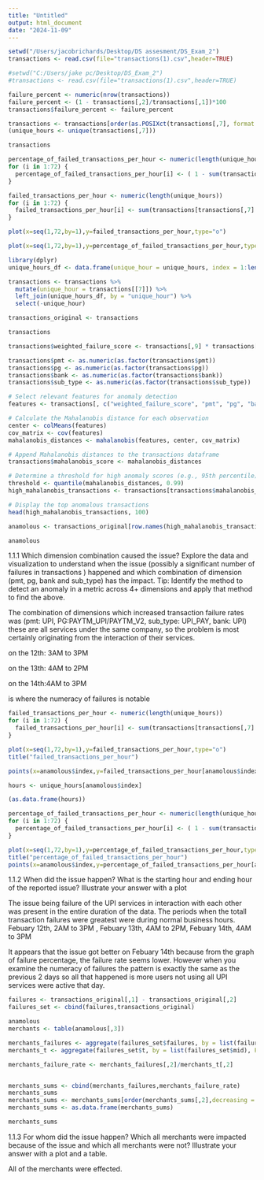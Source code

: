 ```yaml
---
title: "Untitled"
output: html_document
date: "2024-11-09"
---
```


```r
setwd("/Users/jacobrichards/Desktop/DS assesment/DS_Exam_2")
transactions <- read.csv(file="transactions(1).csv",header=TRUE)

#setwd("C:/Users/jake pc/Desktop/DS_Exam_2")
#transactions <- read.csv(file="transactions(1).csv",header=TRUE)

```

```r
failure_percent <- numeric(nrow(transactions))
failure_percent <- (1 - transactions[,2]/transactions[,1])*100
transactions$failure_percent <- failure_percent

transactions <- transactions[order(as.POSIXct(transactions[,7], format = "%Y-%m-%d %H")),]
(unique_hours <- unique(transactions[,7]))

transactions

percentage_of_failed_transactions_per_hour <- numeric(length(unique_hours))
for (i in 1:72) {
  percentage_of_failed_transactions_per_hour[i] <- ( 1 - sum(transactions[transactions[,7] == unique_hours[i],2])/sum(transactions[transactions[,7] == unique_hours[i],1]))
}

failed_transactions_per_hour <- numeric(length(unique_hours))
for (i in 1:72) {
  failed_transactions_per_hour[i] <- sum(transactions[transactions[,7] == unique_hours[i],1]) - sum(transactions[transactions[,7] == unique_hours[i],2]) 
}

plot(x=seq(1,72,by=1),y=failed_transactions_per_hour,type="o")

plot(x=seq(1,72,by=1),y=percentage_of_failed_transactions_per_hour,type="o")
```

```r
library(dplyr)
unique_hours_df <- data.frame(unique_hour = unique_hours, index = 1:length(unique_hours))

transactions <- transactions %>%
  mutate(unique_hour = transactions[[7]]) %>%
  left_join(unique_hours_df, by = "unique_hour") %>%
  select(-unique_hour)  

transactions_original <- transactions 
```

```r
transactions

transactions$weighted_failure_score <- transactions[,9] * transactions[,1] *100

transactions$pmt <- as.numeric(as.factor(transactions$pmt))
transactions$pg <- as.numeric(as.factor(transactions$pg))
transactions$bank <- as.numeric(as.factor(transactions$bank))
transactions$sub_type <- as.numeric(as.factor(transactions$sub_type))

# Select relevant features for anomaly detection
features <- transactions[, c("weighted_failure_score", "pmt", "pg", "bank", "sub_type")]

# Calculate the Mahalanobis distance for each observation
center <- colMeans(features)
cov_matrix <- cov(features)
mahalanobis_distances <- mahalanobis(features, center, cov_matrix)

# Append Mahalanobis distances to the transactions dataframe
transactions$mahalanobis_score <- mahalanobis_distances

# Determine a threshold for high anomaly scores (e.g., 95th percentile)
threshold <- quantile(mahalanobis_distances, 0.99)
high_mahalanobis_transactions <- transactions[transactions$mahalanobis_score > threshold, ]

# Display the top anomalous transactions
head(high_mahalanobis_transactions, 100)

anamolous <- transactions_original[row.names(high_mahalanobis_transactions),]

anamolous
```
1.1.1 Which dimension combination caused the issue? Explore the data and visualization to understand when the issue (possibly a significant number of failures in transactions ) happened and which combination of dimension (pmt, pg, bank and sub_type) has the impact. Tip: Identify the method to detect an anomaly in a metric across 4+ dimensions and apply that method to find the above.

The combination of dimensions which increased transaction failure rates was (pmt: UPI, PG:PAYTM_UPI/PAYTM_V2, sub_type: UPI_PAY, bank: UPI)
these are all services under the same company, so the problem is most certainly originating from the interaction of their services. 


on the 12th: 3AM to 3PM 

on the 13th: 4AM to 2PM 

on the 14th:4AM to 3PM

is where the numeracy of failures is notable 


```r
failed_transactions_per_hour <- numeric(length(unique_hours))
for (i in 1:72) {
  failed_transactions_per_hour[i] <- sum(transactions[transactions[,7] == unique_hours[i],1]) - sum(transactions[transactions[,7] == unique_hours[i],2]) 
}

plot(x=seq(1,72,by=1),y=failed_transactions_per_hour,type="o")
title("failed_transactions_per_hour")

points(x=anamolous$index,y=failed_transactions_per_hour[anamolous$index],type="p",col="red")

hours <- unique_hours[anamolous$index]

(as.data.frame(hours))

percentage_of_failed_transactions_per_hour <- numeric(length(unique_hours))
for (i in 1:72) {
  percentage_of_failed_transactions_per_hour[i] <- ( 1 - sum(transactions[transactions[,7] == unique_hours[i],2])/sum(transactions[transactions[,7] == unique_hours[i],1]))
}

plot(x=seq(1,72,by=1),y=percentage_of_failed_transactions_per_hour,type="o")
title("percentage_of_failed_transactions_per_hour")
points(x=anamolous$index,y=percentage_of_failed_transactions_per_hour[anamolous$index],type="p",col="red")

```

1.1.2 When did the issue happen? What is the starting hour and ending hour of the reported issue? Illustrate your answer with a plot

The issue being failure of the UPI services in interaction with each other was present in the entire duration of the data. 
The periods when the totall transaction failures were greatest were during normal business hours.
Febuary 12th, 2AM to 3PM , Febuary 13th, 4AM to 2PM, Febuary 14th, 4AM to 3PM

It appears that the issue got better on Febuary 14th because from the graph of failure percentage, the failure rate seems lower. However when you examine the numeracy of failures the pattern is exactly the same as the previous 2 days so all that happened is more users not using all UPI services were active that day. 



```r
failures <- transactions_original[,1] - transactions_original[,2]
failures_set <- cbind(failures,transactions_original)

anamolous
merchants <- table(anamolous[,3])

merchants_failures <- aggregate(failures_set$failures, by = list(failures_set$mid), FUN = sum)
merchants_t <- aggregate(failures_set$t, by = list(failures_set$mid), FUN = sum)

merchants_failure_rate <- merchants_failures[,2]/merchants_t[,2]


merchants_sums <- cbind(merchants_failures,merchants_failure_rate)
merchants_sums
merchants_sums <- merchants_sums[order(merchants_sums[,2],decreasing = TRUE),]
merchants_sums <- as.data.frame(merchants_sums)

merchants_sums 

```

1.1.3 For whom did the issue happen?
Which all merchants were impacted because of the issue and which all merchants were not? Illustrate your answer with a plot and a table.

All of the merchants were effected. 

